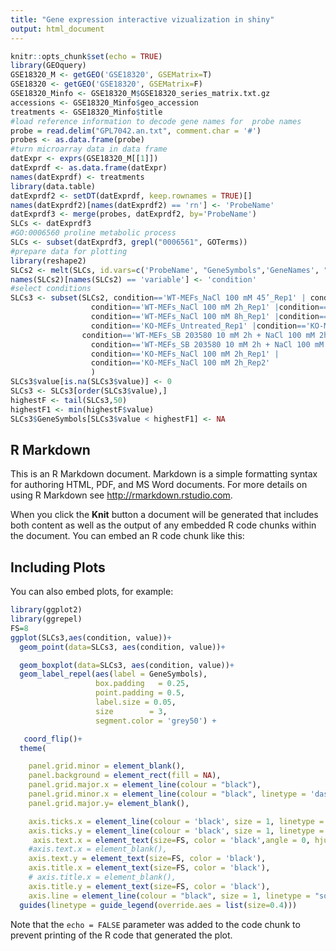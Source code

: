```yaml
---
title: "Gene expression interactive vizualization in shiny"
output: html_document
---
```


```r
knitr::opts_chunk$set(echo = TRUE)
library(GEOquery)
GSE18320_M <- getGEO('GSE18320', GSEMatrix=T)
GSE18320 <- getGEO('GSE18320', GSEMatrix=F)
GSE18320_Minfo <- GSE18320_M$GSE18320_series_matrix.txt.gz
accessions <- GSE18320_Minfo$geo_accession
treatments <- GSE18320_Minfo$title
#load reference information to decode gene names for  probe names
probe = read.delim("GPL7042.an.txt", comment.char = '#')
probes <- as.data.frame(probe)
#turn microarray data in data frame
datExpr <- exprs(GSE18320_M[[1]])
datExprdf <- as.data.frame(datExpr)
names(datExprdf) <- treatments
library(data.table)
datExprdf2 <- setDT(datExprdf, keep.rownames = TRUE)[]
names(datExprdf2)[names(datExprdf2) == 'rn'] <- 'ProbeName' 
datExprdf3 <- merge(probes, datExprdf2, by='ProbeName')
SLCs <- datExprdf3
#GO:0006560 proline metabolic process
SLCs <- subset(datExprdf3, grepl("0006561", GOTerms))
#prepare data for plotting
library(reshape2)
SLCs2 <- melt(SLCs, id.vars=c('ProbeName', "GeneSymbols",'GeneNames', "GOTerms", 'GemmaIDs', 'NCBIids' ))
names(SLCs2)[names(SLCs2) == 'variable'] <- 'condition'
#select conditions
SLCs3 <- subset(SLCs2, condition=='WT-MEFs_NaCl 100 mM 45’_Rep1' | condition=='WT-MEFs_NaCl 100 mM 45’_Rep2' |
                  condition=='WT-MEFs_NaCl 100 mM 2h_Rep1' |condition=='WT-MEFs_NaCl 100 mM 2h_Rep2' |
                  condition=='WT-MEFs_NaCl 100 mM 8h_Rep1' |condition=='WT-MEFs_NaCl 100 mM 8h_Rep2' |
                  condition=='KO-MEFs_Untreated_Rep1' |condition=='KO-MEFs_Untreated_Rep2' |
                condition=='WT-MEFs_SB 203580 10 mM 2h + NaCl 100 mM 2h_Rep1' |
                  condition=='WT-MEFs_SB 203580 10 mM 2h + NaCl 100 mM 2h_Rep2' |
                  condition=='KO-MEFs_NaCl 100 mM 2h_Rep1' |
                  condition=='KO-MEFs_NaCl 100 mM 2h_Rep2' 
                  )
SLCs3$value[is.na(SLCs3$value)] <- 0
SLCs3 <- SLCs3[order(SLCs3$value),] 
highestF <- tail(SLCs3,50)
highestF1 <- min(highestF$value)
SLCs3$GeneSymbols[SLCs3$value < highestF1] <- NA

```

## R Markdown

This is an R Markdown document. Markdown is a simple formatting syntax for authoring HTML, PDF, and MS Word documents. For more details on using R Markdown see <http://rmarkdown.rstudio.com>.

When you click the **Knit** button a document will be generated that includes both content as well as the output of any embedded R code chunks within the document. You can embed an R code chunk like this:

## Including Plots

You can also embed plots, for example:

```r
library(ggplot2)
library(ggrepel)
FS=8
ggplot(SLCs3,aes(condition, value))+
  geom_point(data=SLCs3, aes(condition, value))+

  geom_boxplot(data=SLCs3, aes(condition, value))+
  geom_label_repel(aes(label = GeneSymbols),
                   box.padding   = 0.25,
                   point.padding = 0.5,
                   label.size = 0.05,
                   size        = 3,
                   segment.color = 'grey50') +

   coord_flip()+
  theme(

    panel.grid.minor = element_blank(),
    panel.background = element_rect(fill = NA),
    panel.grid.major.x = element_line(colour = "black"),
    panel.grid.minor.x = element_line(colour = "black", linetype = 'dashed'),
    panel.grid.major.y= element_blank(),

    axis.ticks.x = element_line(colour = 'black', size = 1, linetype = 'solid'),
    axis.ticks.y = element_line(colour = 'black', size = 1, linetype = 'solid'),
     axis.text.x = element_text(size=FS, color = 'black',angle = 0, hjust = 0.5, vjust = 0.3),
    #axis.text.x = element_blank(),
    axis.text.y = element_text(size=FS, color = 'black'),
    axis.title.x = element_text(size=FS, color = 'black'),
    # axis.title.x = element_blank(),
    axis.title.y = element_text(size=FS, color = 'black'),
    axis.line = element_line(colour = "black", size = 1, linetype = "solid")) +
  guides(linetype = guide_legend(override.aes = list(size=0.4)))

```

Note that the `echo = FALSE` parameter was added to the code chunk to prevent printing of the R code that generated the plot.
